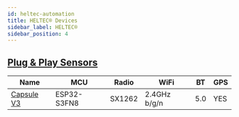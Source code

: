 ```yaml
---
id: heltec-automation
title: HELTEC® Devices
sidebar_label: HELTEC®
sidebar_position: 4
---
```


## [Plug & Play Sensors](./sensor/)

| Name                    | MCU         | Radio  | WiFi         | BT  | GPS |
| ----------------------- | ----------- | ------ | ------------ | --- | --- |
| [Capsule V3](./sensor/) | ESP32-S3FN8 | SX1262 | 2.4GHz b/g/n | 5.0 | YES |
